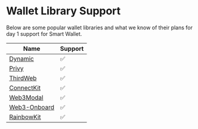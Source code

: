 # Wallet Library Support

Below are some popular wallet libraries and what we know of their plans for day 1 support for Smart Wallet.

| Name | Support |
|------|---------|
|  [Dynamic](https://docs.dynamic.xyz/wallets/advanced-wallets/coinbase-smart-wallet)    |    ✅     |
|  [Privy](https://docs.privy.io/guide/react/recipes/misc/coinbase-smart-wallets)    |    ✅     |
|  [ThirdWeb](http://portal.thirdweb.com/connect)    |    ✅     |
|  [ConnectKit](https://docs.family.co/connectkit)    |    ✅     |
|  [Web3Modal](https://docs.walletconnect.com/web3modal/react/smart-accounts)    |    ✅     |
|  [Web3-Onboard](https://www.blocknative.com/coinbase-wallet-integration)    |    ✅     |
|  [RainbowKit](https://www.rainbowkit.com/)    |    ✅     |
